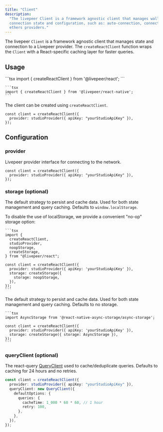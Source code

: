 ```yaml
---
title: "Client"
description:
  "The livepeer Client is a framework agnostic client that manages wallet
  connection state and configuration, such as: auto-connection, connectors, and
  ethers providers."
---
```


The livepeer `Client` is a framework agnostic client that manages state and
connection to a Livepeer provider. The `createReactClient` function wraps the
`Client` with a React-specific caching layer for faster queries.

## Usage

<Tabs>
  <Tab title="React">
    ```tsx 
    import { createReactClient } from '@livepeer/react';
    ```

  </Tab>
  <Tab title="React Native">

    ```tsx
    import { createReactClient } from '@livepeer/react-native';
    ```

  </Tab>
</Tabs>

The client can be created using `createReactClient`.

```tsx
const client = createReactClient({
  provider: studioProvider({ apiKey: "yourStudioApiKey" }),
});
```

## Configuration

### provider

Livepeer provider interface for connecting to the network.

```tsx
const client = createReactClient({
  provider: studioProvider({ apiKey: "yourStudioApiKey" }),
});
```

### storage (optional)

<Tabs>
  <Tab title="React">

The default strategy to persist and cache data. Used for both state management
and query caching. Defaults to `window.localStorage`.

To disable the use of localStorage, we provide a convenient "no-op" storage
option:

    ```tsx
    import {
      createReactClient,
      studioProvider,
      noopStorage,
      createStorage,
    } from "@livepeer/react";

    const client = createReactClient({
      provider: studioProvider({ apiKey: 'yourStudioApiKey' }),
      storage: createStorage({
        storage: noopStorage,
      }),
    });
    ```

  </Tab>
   <Tab title="React Native">

The default strategy to persist and cache data. Used for both state management
and query caching. Defaults to no storage.

    ```tsx
    import AsyncStorage from '@react-native-async-storage/async-storage';

    const client = createReactClient({
      provider: studioProvider({ apiKey: 'yourStudioApiKey' }),
      storage: createStorage({ storage: AsyncStorage }),
    });
    ```

  </Tab>
</Tabs>

### queryClient (optional)

The react-query
[QueryClient](https://tanstack.com/query/v4/docs/reference/QueryClient) used to
cache/deduplicate queries. Defaults to caching for 24 hours and no retries.

```ts
const client = createReactClient({
  provider: studioProvider({ apiKey: "yourStudioApiKey" }),
  queryClient: new QueryClient({
    defaultOptions: {
      queries: {
        cacheTime: 1_000 * 60 * 60, // 1 hour
        retry: 100,
      },
    },
  }),
});
```
